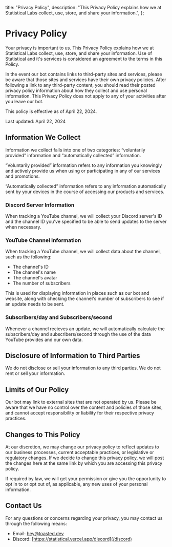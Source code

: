   title: "Privacy Policy",
  description:
    "This Privacy Policy explains how we at Statistical Labs collect, use, store, and share your information.",
};

# Privacy Policy

Your privacy is important to us. This Privacy Policy explains how we at Statistical Labs collect, use, store, and share your information. Use of Statistical and it's services is considered an agreement to the terms in this Policy.

In the event our bot contains links to third-party sites and services, please be aware that those sites and services have their own privacy policies. After following a link to any third-party content, you should read their posted privacy policy information about how they collect and use personal information. This Privacy Policy does not apply to any of your activities after you leave our bot.

This policy is effective as of April 22, 2024.

Last updated: April 22, 2024

## Information We Collect

Information we collect falls into one of two categories: “voluntarily provided” information and “automatically collected” information.

“Voluntarily provided” information refers to any information you knowingly and actively provide us when using or participating in any of our services and promotions.

“Automatically collected” information refers to any information automatically sent by your devices in the course of accessing our products and services.

### Discord Server Information

When tracking a YouTube channel, we will collect your Discord server's ID and the channel ID you've specified to be able to send updates to the server when necessary.

### YouTube Channel Information

When tracking a YouTube channel, we will collect data about the channel, such as the following:

- The channel's ID
- The channel's name
- The channel's avatar
- The number of subscribers

This is used for displaying information in places such as our bot and website, along with checking the channel's number of subscribers to see if an update needs to be sent.

### Subscribers/day and Subscribers/second

Whenever a channel recieves an update, we will automatically calculate the subscribers/day and subscribers/second through the use of the data YouTube provides and our own data.

## Disclosure of Information to Third Parties

We do not disclose or sell your information to any third parties. We do not rent or sell your information.

## Limits of Our Policy

Our bot may link to external sites that are not operated by us. Please be aware that we have no control over the content and policies of those sites, and cannot accept responsibility or liability for their respective privacy practices.

## Changes to This Policy

At our discretion, we may change our privacy policy to reflect updates to our business processes, current acceptable practices, or legislative or regulatory changes. If we decide to change this privacy policy, we will post the changes here at the same link by which you are accessing this privacy policy.

If required by law, we will get your permission or give you the opportunity to opt in to or opt out of, as applicable, any new uses of your personal information.

## Contact Us

For any questions or concerns regarding your privacy, you may contact us through the following means:

- Email: [hey@toasted.dev](mailto:hey@toasted.dev)
- Discord: [https://statistical.vercel.app/discord](/discord)

